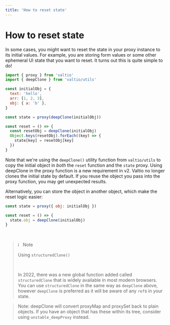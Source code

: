 ```yaml
---
title: 'How to reset state'
---
```


# How to reset state

In some cases, you might want to reset the state in your proxy instance to its initial values. For example, you are storing form values or some other ephemeral UI state that you want to reset. It turns out this is quite simple to do!

```js
import { proxy } from 'valtio'
import { deepClone } from 'valtio/utils'

const initialObj = {
  text: 'hello',
  arr: [1, 2, 3],
  obj: { a: 'b' },
}

const state = proxy(deepClone(initialObj))

const reset = () => {
  const resetObj = deepClone(initialObj)
  Object.keys(resetObj).forEach((key) => {
    state[key] = resetObj[key]
  })
}
```

Note that we're using the `deepClone()` utility function from `valtio/utils` to copy the initial object in _both_ the `reset` function and the `state` proxy. Using deepClone in the proxy function is a new requirement in v2. Valtio no longer clones the initial state by default. If you reuse the object you pass into the proxy function, you may get unexpected results.

Alternatively, you can store the object in another object, which make the reset logic easier:

```js
const state = proxy({ obj: initialObj })

const reset = () => {
  state.obj = deepClone(initialObj)
}
```

<br />

<blockquote className="note">
ℹ️ &nbsp; Note

Using `structuredClone()`

<br />

In 2022, there was a new global function added called `structuredClone` that is widely available in most modern browsers. You can use `structuredClone` in the same way as `deepClone` above, however `deepClone` is preferred as it will be aware of any `ref`s in your state.

</blockquote>

> Note: deepClone will convert proxyMap and proxySet back to plain objects. If you have an object that has these within its tree, consider using `unstable_deepProxy` instead.
